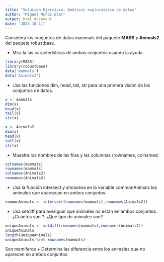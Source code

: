 ```yaml
---
title: "Solucion Ejercicio. Análisis exploratorio de datos"
author: "Miguel Muñoz Blat"
output: html_document
date: "2023-10-11"
---
```


Considera los conjuntos de datos mammals del paquete **MASS** y **Animals2** del paquete robustbase.

+ Mira la las características de ambos conjuntos usando la ayuda.

```r
library(MASS)
library(robustbase)
data('mammals')
data('Animals2')
```

+ Usa las funciones dim, head, tail, str para una primera visión de los conjuntos de datos.

```r
x <- mammals
dim(x)
head(x)
tail(x)
str(x)

x <- Animals2
dim(x)
head(x)
tail(x)
str(x)
```


+ Muestra los nombres de las filas y las columnas (rownames, colnames)

```r
colnames(mammals)
rownames(mammals)
colnames(Animals2)
rownames(Animals2)
```

+ Usa la función intersect y almacena en la variable commonAnimals los aminales que aparezcan en ambos conjuntos

```r
commonAnimals <- intersect(rownames(mammals),rownames(Animals2))
```

+ Usa setdiff para averiguar qué animales no están en ambos conjuntos. ¿Cuántos son ?. ¿Qué tipo de animales son?

```r
uniqueAnimals <- setdiff(rownames(mammals),rownames(Animals2))
uniqueAnimals
length(uniqueAnimals)
uniqueAnimals %in% rownames(mammals)
```
Son mamiferos
+ Determina las diferencia entre los animales que no aparecen en ambos conjuntos.